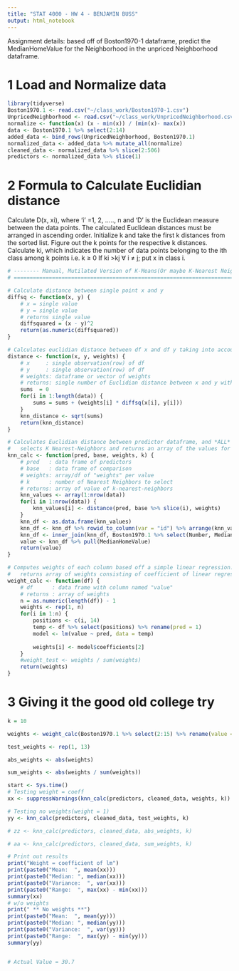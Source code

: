 ---
title: "STAT 4000 - HW 4 - BENJAMIN BUSS"
output: html_notebook
---

Assignment details: based off of Boston1970-1 dataframe, predict the MedianHomeValue for the Neighborhood in the unpriced Neighborhood dataframe.



# 1 Load and Normalize data
```{r}
library(tidyverse)
Boston1970.1 <- read.csv("~/class_work/Boston1970-1.csv")
UnpricedNeighborhood <- read.csv("~/class_work/UnpricedNeighborhood.csv")
normalize <- function(x) (x - min(x)) / (min(x)- max(x))
data <- Boston1970.1 %>% select(2:14)
added_data <- bind_rows(UnpricedNeighborhood, Boston1970.1)
normalized_data <- added_data %>% mutate_all(normalize)
cleaned_data <- normalized_data %>% slice(2:506)
predictors <- normalized_data %>% slice(1)
```




# 2 Formula to Calculate Euclidian distance

Calculate D(x, xi), where 'i' =1, 2, ….., n and 'D' is the Euclidean measure between the data points.
The calculated Euclidean distances must be arranged in ascending order.
Initialize k and take the first k distances from the sorted list.
Figure out the k points for the respective k distances.
Calculate ki, which indicates the number of data points belonging to the ith class among k points i.e. k ≥ 0
If ki >kj ∀ i ≠ j; put x in class i.
```{r}
# -------- Manual, Mutilated Version of K-Means(Or maybe K-Nearest Neighbors?) complete with weights --------
# ===========================================================================================================

# Calculate distance between single point x and y
diffsq <- function(x, y) {
    # x = single value
    # y = single value
    # returns single value
    diffsquared = (x - y)^2
    return(as.numeric(diffsquared))
}

# Calculates euclidian distance between df x and df y taking into account X weights
distance <- function(x, y, weights) {
    # x     : single observation(row) of df
    # y     : single observation(row) of df
    # weights: dataframe or vector of weights
    # returns: single number of Euclidian distance between x and y with given weight
    sums  = 0 
    for(i in 1:length(data)) {
        sums = sums + (weights[i] * diffsq(x[i], y[i]))
    }
    knn_distance <- sqrt(sums)
    return(knn_distance)
}

# Calculates Euclidian distance between predictor dataframe, and *ALL* training values
#   selects K Nearest-Neighbors and returns an array of the values for those Neighborhoods
knn_calc <- function(pred, base, weights, k) {
    # pred   : data frame of predictors
    # base   : data frame of comparison
    # weights: array/df of "weights" per value
    # k      : number of Nearest Neighbors to select
    # returns: array of value of k-nearest-neighbors
    knn_values <- array(1:nrow(data))
    for(i in 1:nrow(data)) {
        knn_values[i] <- distance(pred, base %>% slice(i), weights)
    }
    knn_df <- as.data.frame(knn_values)
    knn_df <- knn_df %>% rowid_to_column(var = "id") %>% arrange(knn_values) %>% slice(1:k)
    knn_df <- inner_join(knn_df, Boston1970.1 %>% select(Number, MedianHomeValue), by = c("id" = "Number"))
    value <- knn_df %>% pull(MedianHomeValue)
    return(value)
}

# Computes weights of each column based off a simple linear regression. 
#   returns array of weights consisting of coefficient of linear regression.
weight_calc <- function(df) {
    # df      : data frame with column named "value"
    # returns : array of weights
    n = as.numeric(length(df)) - 1
    weights <- rep(1, n)
    for(i in 1:n) {
        positions <- c(i, 14)
        temp <- df %>% select(positions) %>% rename(pred = 1)
        model <- lm(value ~ pred, data = temp)
        
        weights[i] <- model$coefficients[2]
    }
    #weight_test <- weights / sum(weights)
    return(weights)
}
```







# 3 Giving it the good old college try
```{r, message = FALSE, warnings = FALSE}
k = 10

weights <- weight_calc(Boston1970.1 %>% select(2:15) %>% rename(value = MedianHomeValue))

test_weights <- rep(1, 13)

abs_weights <- abs(weights)

sum_weights <- abs(weights / sum(weights))

start <- Sys.time()
# Testing weight = coeff
xx <- suppressWarnings(knn_calc(predictors, cleaned_data, weights, k))

# Testing no weights(weight = 1)
yy <- knn_calc(predictors, cleaned_data, test_weights, k)

# zz <- knn_calc(predictors, cleaned_data, abs_weights, k)

# aa <- knn_calc(predictors, cleaned_data, sum_weights, k)

# Print out results
print("Weight = coefficient of lm")
print(paste0("Mean:  ", mean(xx)))
print(paste0("Median: ", median(xx)))
print(paste0("Variance:  ", var(xx)))
print(paste0("Range:  ", max(xx) - min(xx)))
summary(xx)
# w/o weights
print(" ** No weights **")
print(paste0("Mean:  ", mean(yy)))
print(paste0("Median: ", median(yy)))
print(paste0("Variance:  ", var(yy)))
print(paste0("Range:  ", max(yy) - min(yy)))
summary(yy)


# Actual Value = 30.7

```


